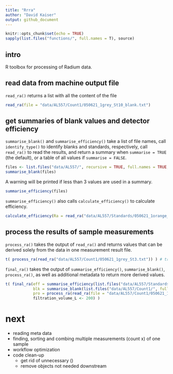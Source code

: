 ```yaml
---
title: "Rrra"
author: "David Kaiser"
output: github_document
---
```


```r
knitr::opts_chunk$set(echo = TRUE)
sapply(list.files("functions/", full.names = T), source)
```

## intro
R toolbox for processing of Radium data.

## read data from machine output file
`read_ra()` returns a list with all the content of the file

```r
read_ra(file = "data/AL557/Count1/050621_1grey_St10_blank.txt")
```

## get summaries of blank values and detector efficiency 
`summarise_blank()` and `summarise_efficiency()` take a list of file names, call `identify_type()` to identify blanks and standards, respectively, call `read_ra()` to read the results, and return a summary when `summarise = TRUE` (the default), or a table of all values if `summarise = FALSE`.

```r
files <- list.files("data/AL557/", recursive = TRUE, full.names = TRUE, pattern = ".txt$")
summarise_blank(files)
```

A warning will be printed if less than 3 values are used in a summary.

```r
summarise_efficiency(files)
```

`summarise_efficiency()` also calls `calculate_efficiency()` to calculate efficiency.

```r
calculate_efficiency(Ra = read_ra("data/AL557/Standards/050621_1orange_223Rastandard.txt"))
```

## process the results of sample measurements
`process_ra()` takes the output of `read_ra()` and returns values that can be derived solely from the data in one measurement result file.

```r
t( process_ra(read_ra("data/AL557/Count1/050621_1grey_St3.txt")) ) # transpose for better readability here
```

`final_ra()` takes the output of `summarise_efficiency()`, `summarise_blank()`, `process_ra()`, as well as additional metadata to return more derived values.

```r
t( final_ra(eff = summarise_efficiency(list.files("data/AL557/Standards/", full.names = TRUE)), # transpose for better readability here
            blk = summarise_blank(list.files("data/AL557/Count1/", full.names = TRUE)),
            pro = process_ra(read_ra(file = "data/AL557/Count1/050621_1grey_St3.txt")),
            filtration_volume_L <- 200) )
```

# next
- reading meta data
- finding, sorting and combing multiple measurements (count x) of one sample
- workflow optimization
- code clean-up 
  - get rid of unnecessary ()
  - remove objects not needed downstream